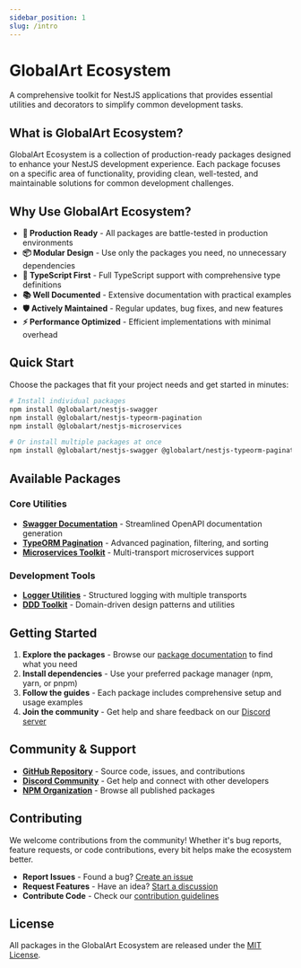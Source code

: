 ```yaml
---
sidebar_position: 1
slug: /intro
---
```


# GlobalArt Ecosystem

A comprehensive toolkit for NestJS applications that provides essential utilities and decorators to simplify common development tasks.

## What is GlobalArt Ecosystem?

GlobalArt Ecosystem is a collection of production-ready packages designed to enhance your NestJS development experience. Each package focuses on a specific area of functionality, providing clean, well-tested, and maintainable solutions for common development challenges.

## Why Use GlobalArt Ecosystem?

- **🚀 Production Ready** - All packages are battle-tested in production environments
- **📦 Modular Design** - Use only the packages you need, no unnecessary dependencies
- **🔧 TypeScript First** - Full TypeScript support with comprehensive type definitions
- **📚 Well Documented** - Extensive documentation with practical examples
- **🛡️ Actively Maintained** - Regular updates, bug fixes, and new features
- **⚡ Performance Optimized** - Efficient implementations with minimal overhead

## Quick Start

Choose the packages that fit your project needs and get started in minutes:

```bash npm2yarn
# Install individual packages
npm install @globalart/nestjs-swagger
npm install @globalart/nestjs-typeorm-pagination
npm install @globalart/nestjs-microservices

# Or install multiple packages at once
npm install @globalart/nestjs-swagger @globalart/nestjs-typeorm-pagination
```

## Available Packages

### Core Utilities

- **[Swagger Documentation](/packages/nestjs-swagger)** - Streamlined OpenAPI documentation generation
- **[TypeORM Pagination](/packages/nestjs-typeorm-pagination)** - Advanced pagination, filtering, and sorting
- **[Microservices Toolkit](/packages/nestjs-microservices)** - Multi-transport microservices support

### Development Tools

- **[Logger Utilities](/packages/nestjs-logger)** - Structured logging with multiple transports
- **[DDD Toolkit](/packages/ddd)** - Domain-driven design patterns and utilities

## Getting Started

1. **Explore the packages** - Browse our [package documentation](/packages) to find what you need
2. **Install dependencies** - Use your preferred package manager (npm, yarn, or pnpm)
3. **Follow the guides** - Each package includes comprehensive setup and usage examples
4. **Join the community** - Get help and share feedback on our [Discord server](https://discord.com/invite/4Tc9hssSAv)

## Community & Support

- **[GitHub Repository](https://github.com/GlobalArtInc/ecosystem)** - Source code, issues, and contributions
- **[Discord Community](https://discord.com/invite/4Tc9hssSAv)** - Get help and connect with other developers
- **[NPM Organization](https://www.npmjs.com/org/globalart)** - Browse all published packages

## Contributing

We welcome contributions from the community! Whether it's bug reports, feature requests, or code contributions, every bit helps make the ecosystem better.

- **Report Issues** - Found a bug? [Create an issue](https://github.com/GlobalArtInc/ecosystem/issues)
- **Request Features** - Have an idea? [Start a discussion](https://github.com/GlobalArtInc/ecosystem/discussions)
- **Contribute Code** - Check our [contribution guidelines](https://github.com/GlobalArtInc/ecosystem/blob/main/CONTRIBUTING.md)

## License

All packages in the GlobalArt Ecosystem are released under the [MIT License](https://github.com/GlobalArtInc/ecosystem/blob/main/LICENSE).
